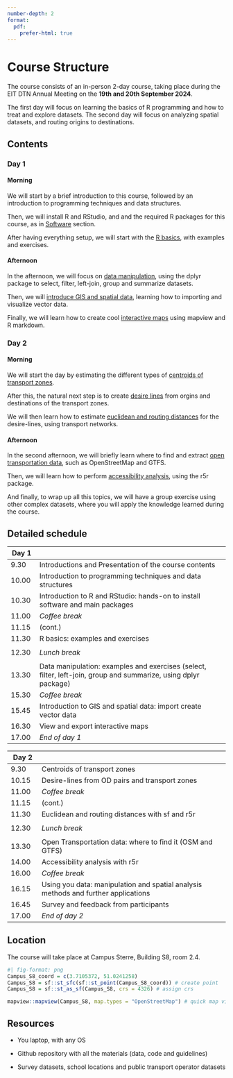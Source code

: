```yaml
---
number-depth: 2
format:
  pdf:
    prefer-html: true
---
```


# Course Structure

The course consists of an in-person 2-day course, taking place during the EIT DTN Annual Meeting on the **19th and 20th September 2024**.

The first day will focus on learning the basics of R programming and how to treat and explore datasets.
The second day will focus on analyzing spatial datasets, and routing origins to destinations.

## Contents

### Day 1

#### Morning {.unnumbered}

We will start by a brief introduction to this course, followed by an introduction to programming techniques and data structures.

Then, we will install R and RStudio, and and the required R packages for this course, as in [Software](software.qmd) section.

After having everything setup, we will start with the [R basics](r-basics.qmd), with examples and exercises.

#### Afternoon {.unnumbered}

In the afternoon, we will focus on [data manipulation](data-manipulation.qmd), using the dplyr package to select, filter, left-join, group and summarize datasets.

Then, we will [introduce GIS and spatial data](spatial-data.qmd), learning how to importing and visualize vector data.

Finally, we will learn how to create cool [interactive maps](interactive-maps.qmd) using mapview and R markdown.

### Day 2

#### Morning {.unnumbered}

We will start the day by estimating the different types of [centroids of transport zones](centroids.qmd).

After this, the natural next step is to create [desire lines](desire-lines.qmd) from orgins and destinations of the transport zones.

We will then learn how to estimate [euclidean and routing distances](distances.qmd) for the desire-lines, using transport networks.

#### Afternoon {.unnumbered}

In the second afternoon, we will briefly learn where to find and extract [open transportation data](open-data.qmd), such as OpenStreetMap and GTFS.

Then, we will learn how to perform [accessibility analysis](r5r.qmd), using the r5r package.

And finally, to wrap up all this topics, we will have a group exercise using other complex datasets, where you will apply the knowledge learned during the course.

## Detailed schedule

| Day 1 |                                                                                                                 |
|---------|----------------------------------------------------------|
| 9.30  | Introductions and Presentation of the course contents                                                           |
| 10.00 | Introduction to programming techniques and data structures                                                      |
| 10.30 | Introduction to R and RStudio: hands-on to install software and main packages                                   |
| 11.00 | *Coffee break*                                                                                                  |
| 11.15 | (cont.)                                                                                                         |
| 11.30 | R basics: examples and exercises                                                                                |
|       |                                                                                                                 |
| 12.30 | *Lunch break*                                                                                                   |
|       |                                                                                                                 |
| 13.30 | Data manipulation: examples and exercises (select, filter, left-join, group and summarize, using dplyr package) |
| 15.30 | *Coffee break*                                                                                                  |
| 15.45 | Introduction to GIS and spatial data: import create vector data                                                 |
| 16.30 | View and export interactive maps                                                                                |
| 17.00 | *End of day 1*                                                                                                  |

| Day 2 |                                                                                    |
|----------|---------------------------------------------------------|
| 9.30  | Centroids of transport zones                                                       |
| 10.15 | Desire-lines from OD pairs and transport zones                                     |
| 11.00 | *Coffee break*                                                                     |
| 11.15 | (cont.)                                                                            |
| 11.30 | Euclidean and routing distances with sf and r5r                                    |
|       |                                                                                    |
| 12.30 | *Lunch break*                                                                      |
|       |                                                                                    |
| 13.30 | Open Transportation data: where to find it (OSM and GTFS)                          |
| 14.00 | Accessibility analysis with r5r                                                    |
| 16.00 | *Coffee break*                                                                     |
| 16.15 | Using you data: manipulation and spatial analysis methods and further applications |
| 16.45 | Survey and feedback from participants                                              |
| 17.00 | *End of day 2*                                                                     |

## Location

The course will take place at Campus Sterre, Building S8, room 2.4.

```r
#| fig-format: png
Campus_S8_coord = c(3.7105372, 51.0241258)
Campus_S8 = sf::st_sfc(sf::st_point(Campus_S8_coord)) # create point
Campus_S8 = sf::st_as_sf(Campus_S8, crs = 4326) # assign crs

mapview::mapview(Campus_S8, map.types = "OpenStreetMap") # quick map view
```

## Resources

-   You laptop, with any OS

-   Github repository with all the materials (data, code and guidelines)

-   Survey datasets, school locations and public transport operator datasets
